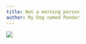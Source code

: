 ```yaml
---
title: Not a morning person
author: My Dog named Ponder 
---
```


![](index_files/sleepy_ponder.jpeg)